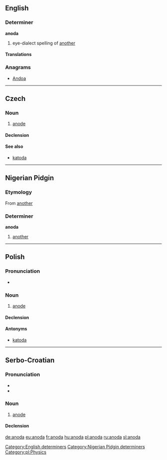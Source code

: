 ==English==

===Determiner===
'''anoda'''

# {{Jamaica}} eye-dialect spelling of [[another]]

====Translations====
{{trans-see|another}}

===Anagrams===
* [[Andoa#English|Andoa]]

[[Category:English determiners]]

----

==Czech==

===Noun===
{{cs-noun|g=f}}

# [[anode]]

====Declension====
{{cs-decl-noun-auto|f|ano|d|a}}

====See also====
* [[katoda]] {{f}}

----

==Nigerian Pidgin==

===Etymology===
From {{etyl|en|pcm}} [[another]]

===Determiner===
'''anoda'''

# [[another]]

[[Category:Nigerian Pidgin determiners]]

----

==Polish==
{{wikipedia|lang=pl}}

===Pronunciation===
* {{audio|Pl-anoda.ogg|Audio}}

===Noun===
{{pl-noun|f}}

# [[anode]]

====Declension====
{{pl-decl-noun-f|ano|d}}

====Antonyms====
* [[katoda]]

[[Category:pl:Physics]]

----

==Serbo-Croatian==

===Pronunciation===
* {{IPA|/anǒːda/|lang=sh}}
* {{hyphenation|a|no|da}}

===Noun===
{{sh-noun|g=f|head=anóda|r|анода|ано́да}}

# [[anode]]

====Declension====
{{sh-decl-noun
|anoda|anode
|anode|anoda
|anodi|anodama
|anodu|anode
|anodo|anode
|anodi|anodama
|anodom|anodama
}}

[[de:anoda]]
[[eu:anoda]]
[[fr:anoda]]
[[hu:anoda]]
[[pl:anoda]]
[[ru:anoda]]
[[sl:anoda]]